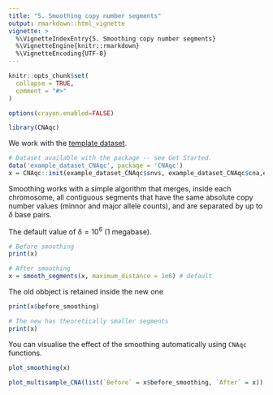 ```yaml
---
title: "5. Smoothing copy number segments"
output: rmarkdown::html_vignette
vignette: >
  %\VignetteIndexEntry{5. Smoothing copy number segments}
  %\VignetteEngine{knitr::rmarkdown}
  %\VignetteEncoding{UTF-8}
---
```


```r
knitr::opts_chunk$set(
  collapse = TRUE,
  comment = "#>"
)

options(crayon.enabled=FALSE)
```

```r
library(CNAqc)
```

We work with the [template dataset](https://caravagn.github.io/CNAqc/articles/Introduction.html). 

```r
# Dataset available with the package -- see Get Started.
data('example_dataset_CNAqc', package = 'CNAqc')
x = CNAqc::init(example_dataset_CNAqc$snvs, example_dataset_CNAqc$cna,example_dataset_CNAqc$purity)
```

Smoothing works with a simple algorithm that merges, inside each chromosome, all contiguous segments that have the same absolute copy number values (minnor and major allele counts), and are separated by up to $\delta$ base pairs. 

The default value of $\delta = 10^6$ (1 megabase).

```r
# Before smoothing
print(x)

# After smoothing
x = smooth_segments(x, maximum_distance = 1e6) # default
```

The old obbject is retained inside the new one
```r
print(x$before_smoothing)

# The new has theoretically smaller segments
print(x)
```

You can visualise the effect of the smoothing automatically using `CNAqc` functions.
```r
plot_smoothing(x)
```

```r
plot_multisample_CNA(list(`Before` = x$before_smoothing, `After` = x))
```

